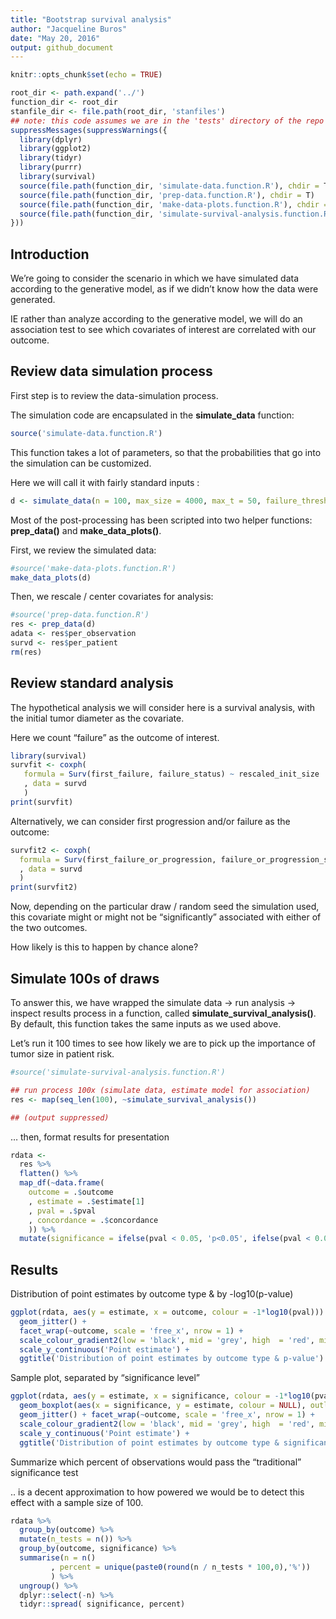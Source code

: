 ```yaml
---
title: "Bootstrap survival analysis"
author: "Jacqueline Buros"
date: "May 20, 2016"
output: github_document
---
```


```r
knitr::opts_chunk$set(echo = TRUE)
```

```r
root_dir <- path.expand('../')
function_dir <- root_dir
stanfile_dir <- file.path(root_dir, 'stanfiles')
## note: this code assumes we are in the 'tests' directory of the repo
suppressMessages(suppressWarnings({
  library(dplyr)
  library(ggplot2)
  library(tidyr)
  library(purrr)
  library(survival)
  source(file.path(function_dir, 'simulate-data.function.R'), chdir = T)
  source(file.path(function_dir, 'prep-data.function.R'), chdir = T)
  source(file.path(function_dir, 'make-data-plots.function.R'), chdir = T)
  source(file.path(function_dir, 'simulate-survival-analysis.function.R'), chdir = T)
}))

```

## Introduction

We're going to consider the scenario in which we have simulated data according to the generative model, as if we 
didn't know how the data were generated. 

IE rather than analyze according to the generative model, we will do an association test to see which covariates of interest 
are correlated with our outcome.

## Review data simulation process

First step is to review the data-simulation process.

The simulation code are encapsulated in the **simulate_data** function: 

```r
source('simulate-data.function.R')
```

This function takes a lot of parameters, so that the probabilities that go into the simulation can be customized.

Here we will call it with fairly standard inputs : 

```r
d <- simulate_data(n = 100, max_size = 4000, max_t = 50, failure_threshold = 4, progression_threshold = 3)
```

Most of the post-processing has been scripted into two helper functions: **prep_data()** and **make_data_plots()**. 

First, we review the simulated data:

```r
#source('make-data-plots.function.R')
make_data_plots(d)
```

Then, we rescale / center covariates for analysis: 

```r
#source('prep-data.function.R')
res <- prep_data(d)
adata <- res$per_observation
survd <- res$per_patient
rm(res)
```

## Review standard analysis 

The hypothetical analysis we will consider here is a survival analysis, with the initial tumor diameter as the covariate. 

Here we count "failure" as the outcome of interest.

```r
library(survival)
survfit <- coxph(
   formula = Surv(first_failure, failure_status) ~ rescaled_init_size
   , data = survd
   )
print(survfit)
```

Alternatively, we can consider first progression and/or failure as the outcome: 

```r
survfit2 <- coxph(
  formula = Surv(first_failure_or_progression, failure_or_progression_status) ~ rescaled_init_size
  , data = survd
  )
print(survfit2)
```

Now, depending on the particular draw / random seed the simulation used, this covariate might or might not be "significantly" associated with either of the two outcomes.

How likely is this to happen by chance alone?

## Simulate 100s of draws 

To answer this, we have wrapped the simulate data -> run analysis -> inspect results process in a function, called **simulate_survival_analysis()**. By default, this function takes the same inputs as we used above. 

Let's run it 100 times to see how likely we are to pick up the importance of tumor size in patient risk.

```r

#source('simulate-survival-analysis.function.R')

## run process 100x (simulate data, estimate model for association)
res <- map(seq_len(100), ~simulate_survival_analysis())

## (output suppressed)
```

... then, format results for presentation 

```r
rdata <- 
  res %>% 
  flatten() %>% 
  map_df(~data.frame(
    outcome = .$outcome
    , estimate = .$estimate[1]
    , pval = .$pval
    , concordance = .$concordance
    )) %>%
  mutate(significance = ifelse(pval < 0.05, 'p<0.05', ifelse(pval < 0.01, 'p<0.01', 'not')))
```

## Results 

Distribution of point estimates by outcome type & by -log10(p-value)

```r
ggplot(rdata, aes(y = estimate, x = outcome, colour = -1*log10(pval))) + 
  geom_jitter() + 
  facet_wrap(~outcome, scale = 'free_x', nrow = 1) + 
  scale_colour_gradient2(low = 'black', mid = 'grey', high  = 'red', midpoint = -1 * log10(0.05)) +
  scale_y_continuous('Point estimate') +
  ggtitle('Distribution of point estimates by outcome type & p-value')

```


Sample plot, separated by "significance level"

```r
ggplot(rdata, aes(y = estimate, x = significance, colour = -1*log10(pval))) + 
  geom_boxplot(aes(x = significance, y = estimate, colour = NULL), outlier.size = 0) + 
  geom_jitter() + facet_wrap(~outcome, scale = 'free_x', nrow = 1) + 
  scale_colour_gradient2(low = 'black', mid = 'grey', high  = 'red', midpoint = -1 * log10(0.05)) +
  scale_y_continuous('Point estimate') +
  ggtitle('Distribution of point estimates by outcome type & significance level')

```

Summarize which percent of observations would pass the "traditional" significance test 

.. is a decent approximation to how powered we would be to detect this effect with a sample size of 100.

```r
rdata %>%
  group_by(outcome) %>%
  mutate(n_tests = n()) %>%
  group_by(outcome, significance) %>%
  summarise(n = n()
         , percent = unique(paste0(round(n / n_tests * 100,0),'%'))
         ) %>%
  ungroup() %>%
  dplyr::select(-n) %>%
  tidyr::spread( significance, percent)
```

